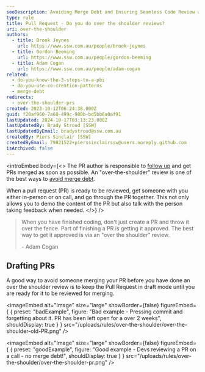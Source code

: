 ```yaml
---
seoDescription: Avoiding Merge Debt and Ensuring Seamless Code Review with Over-the-Shoulder Reviews
type: rule
title: Pull Request - Do you do over the shoulder reviews?
uri: over-the-shoulder
authors:
  - title: Brook Jeynes
    url: https://www.ssw.com.au/people/brook-jeynes
  - title: Gordon Beeming
    url: https://www.ssw.com.au/people/gordon-beeming
  - title: Adam Cogan
    url: https://www.ssw.com.au/people/adam-cogan
related:
  - do-you-know-the-3-steps-to-a-pbi
  - do-you-use-co-creation-patterns
  - merge-debt
redirects:
  - over-the-shoulder-prs
created: 2023-10-12T06:24:38.000Z
guid: f20af960-7a60-499c-980b-bd5bb6a0af91
lastUpdated: 2024-10-17T03:13:23.000Z
lastUpdatedBy: Brady Stroud [SSW]
lastUpdatedByEmail: bradystroud@ssw.com.au
createdBy: Piers Sinclair [SSW]
createdByEmail: 79821522+pierssinclairssw@users.noreply.github.com
isArchived: false
---
```


<introEmbed
  body={<>
The PR author is responsible to [follow up](/tofu) and get PRs merged as soon as possible. An "over-the-shoulder" review is one of the best ways to [avoid merge debt](/merge-debt).

When a pull request (PR) is ready to be reviewed, get someone with you either in-person or on call, and go through the PR together. This not only allows you to demo the content of the PR but also talk with the person taking feedback when needed.
  </>}
/>
> When you have finished coding, don't just create a PR and throw it over the fence. Part of finishing a PR is getting it approved.
> The best way to get it approved is via an "over the shoulder" review.
>
> \- Adam Cogan

## Drafting PRs

A good way to avoid someone merging your PR before you have done an over the shoulder review is to keep the Pull Request in draft mode until you are ready for it to be reviewed for merging.

<imageEmbed
  alt="Image"
  size="large"
  showBorder={false}
  figureEmbed={ {
    preset: "badExample",
    figure: "Bad example - Pressing commit and forgetting about it. PR has been left open for a over 2 weeks",
    shouldDisplay: true
  } }
  src="/uploads/rules/over-the-shoulder/over-the-shoulder-old-PR.png"
/>


<imageEmbed
  alt="Image"
  size="large"
  showBorder={false}
  figureEmbed={ {
    preset: "goodExample",
    figure: "Good example - Devs reviewing a PR on a call - no merge debt!",
    shouldDisplay: true
  } }
  src="/uploads/rules/over-the-shoulder/over-the-shoulder-pr.png"
/>
